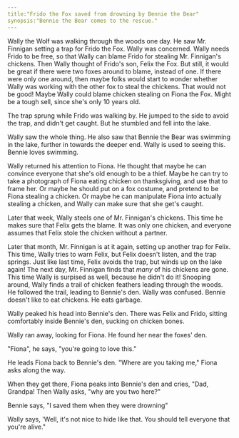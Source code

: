 ```yaml
---
title:"Frido the Fox saved from drowning by Bennie the Bear"
synopsis:"Bennie the Bear comes to the rescue."
---
```


Wally the Wolf was walking through the woods one day.
He saw Mr. Finnigan setting a trap for Frido the Fox.
Wally was concerned.
Wally needs Frido to be free, so that Wally can blame Frido for stealing Mr. Finnigan's chickens.
Then Wally thought of Frido's son, Felix the Fox.
But still, it would be great if there were two foxes around to blame, instead of one.
If there were only one around, then maybe folks would start to wonder whether Wally was working with the other fox to steal the chickens.
That would not be good! Maybe Wally could blame chicken stealing on Fiona the Fox.
Might be a tough sell, since she's only 10 years old.

The trap sprung while Frido was walking by.
He jumped to the side to avoid the trap, and didn't get caught.
But he stumbled and fell into the lake.

Wally saw the whole thing.
He also saw that Bennie the Bear was swimming in the lake, further in towards the deeper end.
Wally is used to seeing this.
Bennie loves swimming.

Wally returned his attention to Fiona.
He thought that maybe he can convince everyone that she's old enough to be a thief.
Maybe he can try to take a photograph of Fiona eating chicken on thanksgiving, and use that to frame her.
Or maybe he should put on a fox costume, and pretend to be Fiona stealing a chicken.
Or maybe he can manipulate Fiona into actually stealing a chicken, and Wally can make sure that she get's caught.

Later that week, Wally steels one of Mr. Finnigan's chickens.
This time he makes sure that Felix gets the blame.
It was only one chicken, and everyone assumes that Felix stole the chicken without a partner.

Later that month, Mr. Finnigan is at it again, setting up another trap for Felix.
This time, Wally tries to warn Felix, but Felix doesn't listen, and the trap springs.
Just like last time, Felix avoids the trap, but winds up on the lake again!
The next day, Mr. Finnigan finds that _many_ of his chickens are gone.
This time Wally is surpised as well, because he didn't do it!
Snooping around, Wally finds a trail of chicken feathers leading through the woods.
He followed the trail, leading to Bennie's den.
Wally was confused.
Bennie doesn't like to eat chickens. He eats garbage.

Wally peaked his head into Bennie's den.
There was Felix and Frido, sitting comfortably inside Bennie's den, sucking on chicken bones.

Wally ran away, looking for Fiona.
He found her near the foxes' den.

"Fiona", he says, "you're going to love this."

He leads Fiona back to Bennie's den. "Where are you taking me," Fiona asks along the way.

When they get there, Fiona peaks into Bennie's den and cries, "Dad, Grandpa! Then Wally asks, "why are you two here?"

Bennie says, "I saved them when they were drowning"

Wally says, 'Well, it's not nice to hide like that. You should tell everyone that you're alive."
